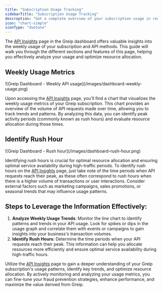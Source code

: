 ```yaml
---
title: "Subscription Usage Tracking"
sidebarTitle: "Subscription Usage Tracking"
descroption: "Get a complete overview of your subscription usage in real-time"
icon: "chart-simple"
iconType: "duotone"
---
```


The [API Insights](https://dashboard.greip.io/insights) page in the Greip dashboard offers valuable insights into the weekly usage of your subscription and API methods. This guide will walk you through the different sections and features of this page, helping you effectively analyze your usage and optimize resource allocation.

## Weekly Usage Metrics

<Frame caption="Greip Dashboard - Weekly API usage">
  ![Greip Dashboard - Weekly API usage](/images/dashboard-weekly-usage.png)
</Frame>

Upon accessing the [API Insights](https://dashboard.greip.io/insights) page, you'll find a chart that visualizes the weekly usage metrics of your Greip subscription. This chart provides an overview of the volume of API requests made over time, allowing you to track trends and patterns. By analyzing this data, you can identify peak activity periods (commonly known as rush hours) and evaluate resource allocation during those times.

## Identify Rush Hour

<Frame caption="Greip Dashboard - Rush hour">
  ![Greip Dashboard - Rush hour](/images/dashboard-rush-hour.png)
</Frame>

Identifying rush hours is crucial for optimal resource allocation and ensuring optimal service availability during high-traffic periods. To identify rush hours on the [API Insights](https://dashboard.greip.io/insights) page, just take note of the time periods when API requests reach their peak, as these often correspond to rush hours when there is a higher volume of transactions or user interactions. Consider external factors such as marketing campaigns, sales promotions, or seasonal trends that may influence usage patterns.

## Steps to Leverage the Information Effectively:

1. **Analyze Weekly Usage Trends**: Monitor the line chart to identify patterns and trends in your API usage. Look for spikes or dips in the usage graph and correlate them with events or campaigns to gain insights into your business's transaction volumes.
2. **Identify Rush Hours**: Determine the time periods when your API requests reach their peak. This information can help you allocate resources more efficiently and ensure optimal service availability during high-traffic hours.

Utilize the [API Insights](https://dashboard.greip.io/insights) page to gain a deeper understanding of your Greip subscription's usage patterns, identify key trends, and optimize resource allocation. By actively monitoring and analyzing your usage metrics, you can fine-tune your fraud prevention strategies, enhance performance, and maximize the value derived from Greip.
